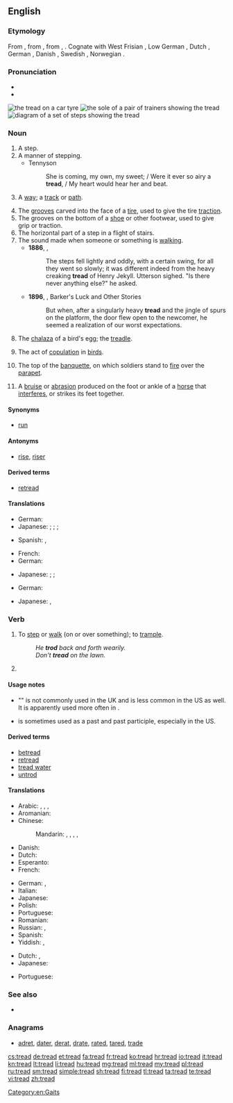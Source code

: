 ==English==

===Etymology===
From {{etyl|enm}} {{term|treden|lang=enm}}, from {{etyl|ang|en}} {{term|tredan||to tread, step on, trample, traverse, pass over, enter upon, roam through
|lang=ang}}, from {{etyl|gem-pro|en}} {{recons|tredaną|lang=gem-pro}}, {{recons|trudaną|lang=gem-pro}}.  Cognate with West Frisian {{term|trêdzje|lang=fy}}, Low German {{term|treden|lang=nds}}, Dutch {{term|treden|lang=nl}}, German {{term|treten|lang=de}}, Danish {{term|træde|lang=da}}, Swedish {{term|träda|lang=sv}}, Norwegian {{term|treda|lang=no}}.

===Pronunciation===
* {{IPA|/trɛd/}}
* {{rhymes|ɛd}}

[[File:Tire tread.jpg|thumb|the '''tread''' on a car tyre]]
[[File:Known shoes soles.jpg|thumb|the [[sole]] of a pair of trainers showing the '''tread''']]
[[File:Stairway Measurements.svg|thumb|right|diagram of a set of steps showing the '''tread''']]

===Noun===
{{en-noun}}

# A step.
# A manner of stepping.
#* Tennyson
#*: She is coming, my own, my sweet; / Were it ever so airy a '''tread''', / My heart would hear her and beat.
# {{obsolete}} A [[way]]; a [[track]] or [[path]].
#: {{rfquotek|Shakespeare}}
# The [[grooves]] carved into the face of a [[tire]], used to give the tire [[traction]]. {{defdate|from 1900s}}
# The grooves on the bottom of a [[shoe]] or other footwear, used to give grip or traction.
# The horizontal part of a step in a flight of stairs.
# The sound made when someone or something is [[walk]]ing.
#* '''1886''', {{w|Robert Louis Stevenson}}, {{w|Strange Case Of Dr Jekyll And Mr Hyde}}
#*: The steps fell lightly and oddly, with a certain swing, for all they went so slowly; it was different indeed from the heavy creaking '''tread''' of Henry Jekyll. Utterson sighed. "Is there never anything else?" he asked.
#* '''1896''', {{w|Bret Harte}}, Barker's Luck and Other Stories
#*: But when, after a singularly heavy '''tread''' and the jingle of spurs on the platform, the door flew open to the newcomer, he seemed a realization of our worst expectations.
# {{biology}} The [[chalaza]] of a bird's egg; the [[treadle]].
# The act of [[copulation]] in [[bird]]s.
# {{context|fortification}} The top of the [[banquette]], on which soldiers stand to [[fire]] over the [[parapet]].
# A [[bruise]] or [[abrasion]] produced on the foot or ankle of a [[horse]] that [[interfere]]s, or strikes its feet together.

====Synonyms====
* {{sense|horizontal part of a step}} [[run]]

====Antonyms====
* {{sense|horizontal part of a step}} [[rise]], [[riser]]

====Derived terms====
* [[retread#Etymology 1|retread]] {{a|Etymology 1}}

====Translations====
{{trans-top|grooves in tire}}
* German: {{t+|de|Profil|n}}
* Japanese: {{qualifier|grooves}} {{t+|ja|溝|tr=[[みぞ]], mizo}}; {{qualifier|a place where a tire and the earth contacts}} {{t-|ja|接地面|tr=[[せっちめん]], secchi-men}}; {{qualifier|grooves in tire}} {{t-|ja|タイヤ溝|tr=[[たいやみぞ]], taiya-mizo}}; {{qualifier|remaining tread depth}} {{t-|ja|残溝}}
{{trans-mid}}
* Spanish: {{t|es|banda de rodadura|f}}, {{t|es|dibujo|m}} {{qualifier|colloquial}}
{{trans-bottom}}

{{trans-top|bottom of a sneaker}}
* French: {{t-|fr|profil de semelle|m}}
* German: {{t+|de|Profil|n}}
{{trans-mid}}
* Japanese: {{qualifier|grooves}} {{t+|ja|溝|tr=[[みぞ]], mizo}}; {{qualifier|bottom}} {{t+|ja|底|tr=[[そこ]], soko}}; {{qualifier|shoe bottom}} {{t-|ja|靴底|tr=[[くつぞこ]], kutsu-zoko}}
{{trans-bottom}}

{{trans-top|top of a step}}
* German: {{t+|de|Schritt|m}}
{{trans-mid}}
* Japanese: {{t+|ja|段|tr=[[だん]], dan}}, {{t-|ja|踏み面|tr=ふみづら, fumizura|sc=Jpan}}
{{trans-bottom}}

===Verb===
{{en-verb|treads|treading|'''[[trod]]''', '''[[tread]]''' or '''[[trodden]]'''.}}

# {{intransitive}} To [[step]] or [[walk]] (on or over something); to [[trample]].
#: ''He '''trod''' back and forth wearily.''
#: ''Don't '''tread''' on the lawn.''
# {{en-past of|tread}}

====Usage notes====
* "{{term|treaded|Treaded}}" is not commonly used in the UK and is less common in the US as well. It is apparently used more often in {{term|tread water}}.
* {{term|tread|Tread}} is sometimes used as a past and past participle, especially in the US.

====Derived terms====
* [[betread]]
* [[retread#Etymology 2|retread]] {{a|Etymology 2}}
* [[tread water]]
* [[untrod]]

====Translations====
{{trans-top|to step on}}
* Arabic: {{t-|ar|دعس|tr=dá3asa}},  {{t-|ar|داس|tr=daasa}},  {{t-|ar|وطئ|tr=wáTi'a}},  {{t-|ar|خطا|tr=kháTaa}}
* Aromanian: {{t-|rup|calcu}}
* Chinese:
*: Mandarin: {{t-|cmn|踏|tr=tà|sc=Hani}},  {{t-|cmn|踩|tr=cǎi|sc=Hani}},  {{t|cmn|踏踩|tr=tàcǎi|sc=Hani}},  {{t|cmn|踐踏|sc=Hani}},  {{t|cmn|践踏|tr=jiàntà|sc=Hani}}
* Danish: {{t-|da|træde}}
* Dutch: {{t+|nl|betreden}}
* Esperanto: {{t+|eo|treti}}
* French: {{t+|fr|fouler}}
{{trans-mid}}
* German: {{t+|de|betreten}}, {{t+|de|treten}}
* Italian: {{t+|it|calpestare}}
* Japanese: {{t+|ja|踏む|tr=[[ふむ]], fumu}}
* Polish: {{t+|pl|deptać}}
* Portuguese: {{t+|pt|pisar}}
* Romanian: {{t+|ro|călca}}
* Russian: {{t+|ru|наступать|tr=nastupát'}} {{impf}},  {{t+|ru|наступить|tr=nastupít'}} {{pf.}}
* Spanish: {{t+|es|pisar}}
* Yiddish: {{t-|yi|טרעטן|tr=tretn|sc=Hebr}}, {{t-|yi|באַטרעטן|tr=batretn|sc=Hebr}}
{{trans-bottom}}

{{trans-top|to beat with one's feet; to trample}}
* Dutch: {{t+|nl|stampen}}, {{t-|nl|vertrappen}}
* Japanese: {{t+|ja|踏む|tr=[[ふむ]], fumu}}
{{trans-mid}}
* Portuguese: {{t-|pt|espezinhar}}
{{trans-bottom}}

===See also===
* {{pedia}}

===Anagrams===
* [[adret#English|adret]], [[dater#English|dater]], [[derat#English|derat]], [[drate#English|drate]], [[rated#English|rated]], [[tared#English|tared]], [[trade#English|trade]]

[[Category:en:Gaits]]

[[cs:tread]]
[[de:tread]]
[[et:tread]]
[[fa:tread]]
[[fr:tread]]
[[ko:tread]]
[[hr:tread]]
[[io:tread]]
[[it:tread]]
[[kn:tread]]
[[lt:tread]]
[[li:tread]]
[[hu:tread]]
[[mg:tread]]
[[ml:tread]]
[[my:tread]]
[[pl:tread]]
[[ru:tread]]
[[sm:tread]]
[[simple:tread]]
[[sh:tread]]
[[fi:tread]]
[[tl:tread]]
[[ta:tread]]
[[te:tread]]
[[vi:tread]]
[[zh:tread]]